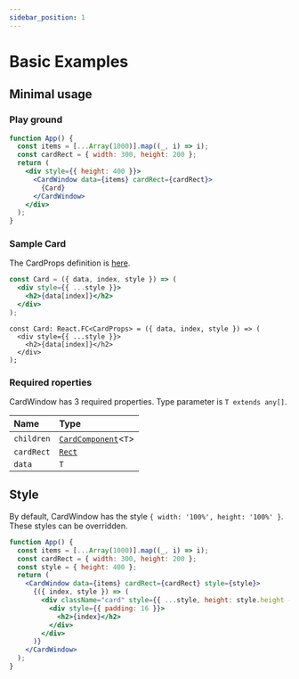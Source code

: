 ```yaml
---
sidebar_position: 1
---
```



# Basic Examples

## Minimal usage

### Play ground

```jsx live
function App() {
  const items = [...Array(1000)].map((_, i) => i);
  const cardRect = { width: 300, height: 200 };
  return (
    <div style={{ height: 400 }}>
      <CardWindow data={items} cardRect={cardRect}>
        {Card}
      </CardWindow>
    </div>
  );
}
```

### Sample Card

The CardProps definition is [here](../api#cardprops).

<Tabs>
<TabItem value="js" label="JavaScript">

```jsx
const Card = ({ data, index, style }) => (
  <div style={{ ...style }}>
    <h2>{data[index]}</h2>
  </div>
);
```

</TabItem>
<TabItem value="py" label="TypeScript">

```tsx
const Card: React.FC<CardProps> = ({ data, index, style }) => (
  <div style={{ ...style }}>
    <h2>{data[index]}</h2>
  </div>
);
```

</TabItem>
</Tabs>

### Required roperties

CardWindow has 3 required properties. Type parameter is `T extends any[]`.

| Name       | Type                                          |
| :--------- | :-------------------------------------------- |
| `children` | [`CardComponent`](../api#cardcomponent)<`T`\> |
| `cardRect` | [`Rect`](../api#rect)                         |
| `data`     | `T`                                           |

## Style

By default, CardWindow has the style `{ width: '100%', height: '100%' }`. These styles can be overridden.

```jsx live
function App() {
  const items = [...Array(1000)].map((_, i) => i);
  const cardRect = { width: 300, height: 200 };
  const style = { height: 400 };
  return (
    <CardWindow data={items} cardRect={cardRect} style={style}>
      {({ index, style }) => (
        <div className="card" style={{ ...style, height: style.height - 16 }}>
          <div style={{ padding: 16 }}>
            <h2>{index}</h2>
          </div>
        </div>
      )}
    </CardWindow>
  );
}
```
